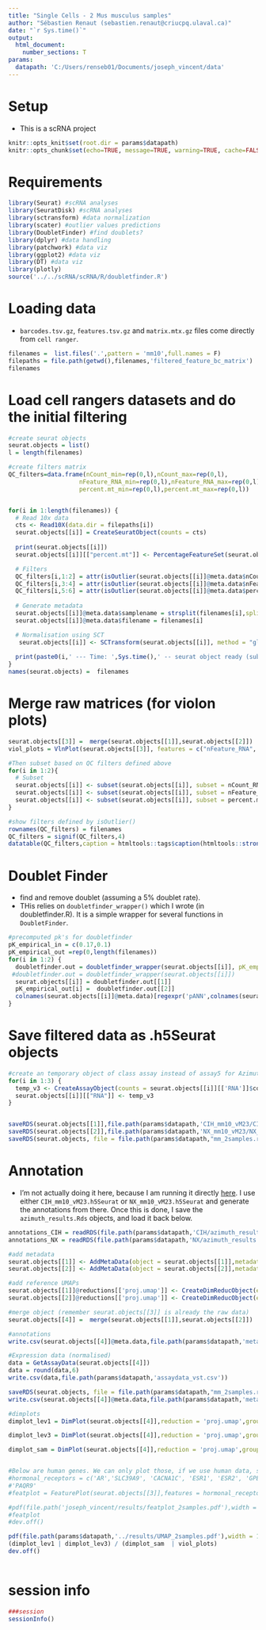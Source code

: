 ---
title: "Single Cells - 2 Mus musculus samples"
author: "Sébastien Renaut (sebastien.renaut@criucpq.ulaval.ca)"
date: "`r Sys.time()`"
output:
  html_document:
    number_sections: T
params:
  datapath: 'C:/Users/renseb01/Documents/joseph_vincent/data'
---

# Setup  
* This is a scRNA project 
```{r, setup,echo=FALSE}
knitr::opts_knit$set(root.dir = params$datapath)
knitr::opts_chunk$set(echo=TRUE, message=TRUE, warning=TRUE, cache=FALSE, cache.lazy=FALSE)
```

# Requirements
```{r, requirements}
library(Seurat) #scRNA analyses
library(SeuratDisk) #scRNA analyses
library(sctransform) #data normalization
library(scater) #outlier values predictions
library(DoubletFinder) #find doublets? 
library(dplyr) #data handling
library(patchwork) #data viz
library(ggplot2) #data viz
library(DT) #data viz
library(plotly)
source('../../scRNA/scRNA/R/doubletfinder.R')
```

# Loading data  
  * `barcodes.tsv.gz`, `features.tsv.gz` and `matrix.mtx.gz` files come directly from  `cell ranger`.
```{r filenames,message  = T, fig.width = 11, fig.height=8,echo=T}  
filenames =  list.files('.',pattern = 'mm10',full.names = F)
filepaths = file.path(getwd(),filenames,'filtered_feature_bc_matrix')
filenames
```

# Load cell rangers datasets and do the initial filtering
```{r qc,message  = T, fig.width = 11, fig.height=8,echo=F}  
#create seurat objects
seurat.objects = list()
l = length(filenames)

#create filters matrix
QC_filters=data.frame(nCount_min=rep(0,l),nCount_max=rep(0,l),
                    nFeature_RNA_min=rep(0,l),nFeature_RNA_max=rep(0,l),
                    percent.mt_min=rep(0,l),percent.mt_max=rep(0,l))


for(i in 1:length(filenames)) {
  # Read 10x data
  cts <- Read10X(data.dir = filepaths[i])
  seurat.objects[[i]] = CreateSeuratObject(counts = cts)
  
  print(seurat.objects[[i]])
  seurat.objects[[i]][["percent.mt"]] <- PercentageFeatureSet(seurat.objects[[i]], pattern = "^mt-")

  # Filters
  QC_filters[i,1:2] = attr(isOutlier(seurat.objects[[i]]@meta.data$nCount),'thresholds')
  QC_filters[i,3:4] = attr(isOutlier(seurat.objects[[i]]@meta.data$nFeature_RNA),'thresholds')
  QC_filters[i,5:6] = attr(isOutlier(seurat.objects[[i]]@meta.data$percent.mt),'thresholds')
  
  # Generate metadata
  seurat.objects[[i]]@meta.data$samplename = strsplit(filenames[i],split = '_')[[1]][1]
  seurat.objects[[i]]@meta.data$filename = filenames[i]

  # Normalisation using SCT
   seurat.objects[[i]] <- SCTransform(seurat.objects[[i]], method = "glmGamPoi", vars.to.regress = "percent.mt", verbose = F)
  
  print(paste0(i,' --- Time: ',Sys.time(),' -- seurat object ready (subsetting, normalisation)'))
}
names(seurat.objects) =  filenames
```

# Merge raw matrices (for violon plots)
```{r mergeraw}
seurat.objects[[3]] =  merge(seurat.objects[[1]],seurat.objects[[2]])
viol_plots = VlnPlot(seurat.objects[[3]], features = c("nFeature_RNA", "nCount_RNA", "percent.mt"), ncol = 3,group.by='samplename')

#Then subset based on QC filters defined above
for(i in 1:2){
  # Subset
  seurat.objects[[i]] <- subset(seurat.objects[[i]], subset = nCount_RNA <  QC_filters[i,2])
  seurat.objects[[i]] <- subset(seurat.objects[[i]], subset = nFeature_RNA <  QC_filters[i,4])
  seurat.objects[[i]] <- subset(seurat.objects[[i]], subset = percent.mt <  QC_filters[i,6])
}

#show filters defined by isOutlier()
rownames(QC_filters) = filenames
QC_filters = signif(QC_filters,4)
datatable(QC_filters,caption = htmltools::tags$caption(htmltools::strong("Filters as calculated by isOutlier()"), style="color:darkred"))
```

# Doublet Finder
  * find and remove doublet (assuming a 5% doublet rate).
  * THis relies on `doubletfinder_wrapper()` which I wrote (in doubletfinder.R). It is a simple wrapper for several functions in `DoubletFinder`. 
```{r doublet finder, echo=T, message=FALSE, warning=FALSE,include = FALSE, timehook=T}
#precomputed pk's for doubletfinder
pK_empirical_in = c(0.17,0.1)
pK_empirical_out =rep(0,length(filenames))
for(i in 1:2) {
  doubletfinder.out = doubletfinder_wrapper(seurat.objects[[i]], pK_empirical = pK_empirical_in[i])
 #doubletfinder.out = doubletfinder_wrapper(seurat.objects[[i]])
  seurat.objects[[i]] = doubletfinder.out[[1]]
  pK_empirical_out[i] =  doubletfinder.out[[2]]
  colnames(seurat.objects[[i]]@meta.data)[regexpr('pANN',colnames(seurat.objects[[i]]@meta.data))>0] = 'pANN_doublet_finder'
}
```

# Save filtered data as .h5Seurat objects
```{r save, echo = T}

#create an temporary object of class assay instead of assay5 for Azimuth (Seurat v4) annotation
for(i in 1:3) {
  temp_v3 <- CreateAssayObject(counts = seurat.objects[[i]][['RNA']]$counts)
  seurat.objects[[i]][["RNA"]] <- temp_v3
}


saveRDS(seurat.objects[[1]],file.path(params$datapath,'CIH_mm10_vM23/CIH_mm10_vM23.rds'))
saveRDS(seurat.objects[[2]],file.path(params$datapath,'NX_mm10_vM23/NX_mm10_vM23.rds'))
saveRDS(seurat.objects, file = file.path(params$datapath,"mm_2samples.rds"))
```


# Annotation 
  * I'm not actually doing it here, because I am running it directly [here](https://app.lungmap.net/app/azimuth-mouse-lung-cellref-seed). I use either `CIH_mm10_vM23.h5Seurat` or `NX_mm10_vM23.h5Seurat` and generate the annotations from there. Once this is done, I save the `azimuth_results.Rds` objects, and load it back below.  

```{r get annotations here}
annotations_CIH = readRDS(file.path(params$datapath,'CIH/azimuth_results.Rds'))#these are annotations downloaded directly from the webserver.
annotations_NX = readRDS(file.path(params$datapath,'NX/azimuth_results.Rds')) #these are annotations downloaded directly from the webserver.

#add metadata
seurat.objects[[1]] <- AddMetaData(object = seurat.objects[[1]],metadata = annotations_CIH$pred.df)
seurat.objects[[2]] <- AddMetaData(object = seurat.objects[[2]],metadata = annotations_NX$pred.df)

#add reference UMAPs
seurat.objects[[1]]@reductions[['proj.umap']] <- CreateDimReducObject(embeddings = annotations_CIH$umap@cell.embeddings, key = 'proj.umap', assay = 'RNA')
seurat.objects[[2]]@reductions[['proj.umap']] <- CreateDimReducObject(embeddings = annotations_NX$umap@cell.embeddings, key = 'proj.umap', assay = 'RNA')

#merge object (remember seurat.objects[[3]] is already the raw data)
seurat.objects[[4]] =  merge(seurat.objects[[1]],seurat.objects[[2]])

#annotations
write.csv(seurat.objects[[4]]@meta.data,file.path(params$datapath,'metadata_mus_musculus_annotations.csv'))

#Expression data (normalised)
data = GetAssayData(seurat.objects[[4]])
data = round(data,6)
write.csv(data,file.path(params$datapath,'assaydata_vst.csv'))

saveRDS(seurat.objects, file = file.path(params$datapath,"mm_2samples.rds"))
write.csv(seurat.objects[[4]]@meta.data,file.path(params$datapath,'metadata_mm.csv'))
```

```{r plots, eval = T}
#dimplots
dimplot_lev1 = DimPlot(seurat.objects[[4]],reduction = 'proj.umap',group.by = 'predicted.lineage_level1',label = T, repel = T, order = T,pt.size = 0.5) + theme(axis.title = element_text(size = 8),legend.position = "none") + ggtitle('Annotation level 1 ~ lung tissue\nMus musculus (scRNA)')

dimplot_lev3 = DimPlot(seurat.objects[[4]],reduction = 'proj.umap',group.by = 'predicted.celltype_level3',label = T, repel = T, order = T,pt.size = 0.5) + theme(axis.title = element_text(size = 8),legend.position = "none") + ggtitle('Annotation level 3 ~ lung tissue\nMus musculus (scRNA)')

dimplot_sam = DimPlot(seurat.objects[[4]],reduction = 'proj.umap',group.by = 'samplename',label = F, repel = T, order = T,pt.size = 0.5) + theme(axis.title = element_text(size = 8),legend.position = "right") + ggtitle('samplename ~ lung tissue\nMus musculus (scRNA)')


#Below are human genes. We can only plot those, if we use human data, so we won't for now...
#hormonal_receptors = c('AR','SLC39A9', 'CACNA1C', 'ESR1', 'ESR2', 'GPER1', 'PGR', 'PGRMC1', 'PGRMC2', 'PAQR5', 'PAQR6', 'PAQR7', 'PAQR8', 'HIF1A', 'EPAS1', 'NFE2L2','PAQR9')
#'PAQR9'
#featplot = FeaturePlot(seurat.objects[[3]],features = hormonal_receptors,order = T)

#pdf(file.path('joseph_vincent/results/featplot_2samples.pdf'),width = 12,height = 12) 
#featplot 
#dev.off()

pdf(file.path(params$datapath,'../results/UMAP_2samples.pdf'),width = 12,height = 12) 
(dimplot_lev1 | dimplot_lev3) / (dimplot_sam  | viol_plots)
dev.off()
  
```



# session info  
```{r session, message= T}
###session
sessionInfo()
```

